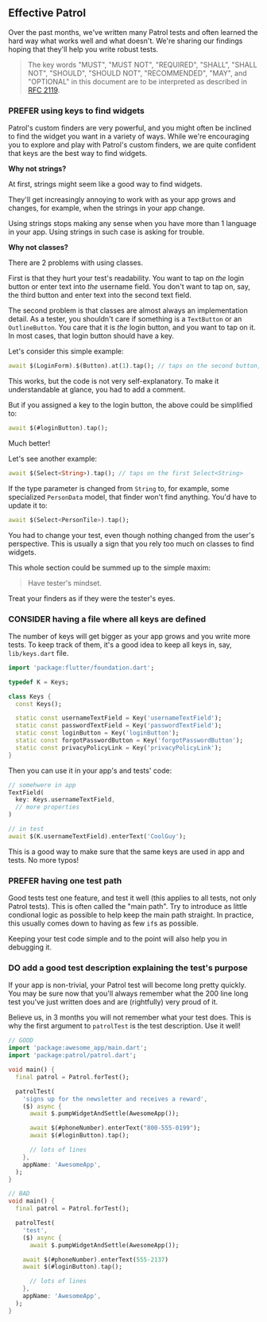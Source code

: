 ## Effective Patrol

Over the past months, we've written many Patrol tests and often learned the
hard way what works well and what doesn't. We're sharing our findings hoping
that they'll help you write robust tests.

> The key words "MUST", "MUST NOT", "REQUIRED", "SHALL", "SHALL
> NOT", "SHOULD", "SHOULD NOT", "RECOMMENDED", "MAY", and
> "OPTIONAL" in this document are to be interpreted as described in
> [RFC 2119][rfc2119].

### PREFER using keys to find widgets

Patrol's custom finders are very powerful, and you might often be inclined to
find the widget you want in a variety of ways. While we're encouraging you to
explore and play with Patrol's custom finders, we are quite confident that keys
are the best way to find widgets.

**Why not strings?**

At first, strings might seem like a good way to find widgets.

They'll get increasingly annoying to work with as your app grows and changes,
for example, when the strings in your app change.

Using strings stops making any sense when you have more than 1 language in your
app. Using strings in such case is asking for trouble.

**Why not classes?**

There are 2 problems with using classes.

First is that they hurt your test's readability. You want to tap on _the_ login
button or enter text into _the_ username field. You don't want to tap on, say,
the third button and enter text into the second text field.

The second problem is that classes are almost always an implementation detail.
As a tester, you shouldn't care if something is a `TextButton` or an
`OutlineButton`. You care that it is _the_ login button, and you want to tap on
it. In most cases, that login button should have a key.

Let's consider this simple example:

```dart
await $(LoginForm).$(Button).at(1).tap(); // taps on the second button, which logs in
```

This works, but the code is not very self-explanatory. To make it understandable
at glance, you had to add a comment.

But if you assigned a key to the login button, the above could be simplified to:

```dart
await $(#loginButton).tap();
```

Much better!

Let's see another example:

```dart
await $(Select<String>).tap(); // taps on the first Select<String>
```

If the type parameter is changed from `String` to, for example, some specialized
`PersonData` model, that finder won't find anything. You'd have to update it to:

```dart
await $(Select<PersonTile>).tap();
```

You had to change your test, even though nothing changed from the user's
perspective. This is usually a sign that you rely too much on classes to find
widgets.

This whole section could be summed up to the simple maxim:

> Have tester's mindset.

Treat your finders as if they were the tester's eyes.

### CONSIDER having a file where all keys are defined

The number of keys will get bigger as your app grows and you write more tests.
To keep track of them, it's a good idea to keep all keys in, say,
`lib/keys.dart` file.

```dart
import 'package:flutter/foundation.dart';

typedef K = Keys;

class Keys {
  const Keys();

  static const usernameTextField = Key('usernameTextField');
  static const passwordTextField = Key('passwordTextField');
  static const loginButton = Key('loginButton');
  static const forgotPasswordButton = Key('forgotPasswordButton');
  static const privacyPolicyLink = Key('privacyPolicyLink');
}
```

Then you can use it in your app's and tests' code:

```dart
// somehwere in app
TextField(
  key: Keys.usernameTextField,
  // more properties
)
```

```dart
// in test
await $(K.usernameTextField).enterText('CoolGuy');
```

This is a good way to make sure that the same keys are used in app and tests. No
more typos!

### PREFER having one test path

Good tests test one feature, and test it well (this applies to all tests, not
only Patrol tests). This is often called the "main path". Try to introduce as
little condional logic as possible to help keep the main path straight. In
practice, this usually comes down to having as few `if`s as possible.

Keeping your test code simple and to the point will also help you in debugging
it.

### DO add a good test description explaining the test's purpose

If your app is non-trivial, your Patrol test will become long pretty quickly.
You may be sure now that you'll always remember what the 200 line long test
you've just written does and are (rightfully) very proud of it.

Believe us, in 3 months you will not remember what your test does. This is why
the first argument to `patrolTest` is the test description. Use it well!

```dart
// GOOD
import 'package:awesome_app/main.dart';
import 'package:patrol/patrol.dart';

void main() {
  final patrol = Patrol.forTest();

  patrolTest(
    'signs up for the newsletter and receives a reward',
    ($) async {
      await $.pumpWidgetAndSettle(AwesomeApp());

      await $(#phoneNumber).enterText("800-555-0199");
      await $(#loginButton).tap();

      // lots of lines
    },
    appName: 'AwesomeApp',
  );
}
```

```dart
// BAD
void main() {
  final patrol = Patrol.forTest();

  patrolTest(
    'test',
    ($) async {
      await $.pumpWidgetAndSettle(AwesomeApp());

    await $(#phoneNumber).enterText(555-2137)
    await $(#loginButton).tap();

      // lots of lines
    },
    appName: 'AwesomeApp',
  );
}
```

[rfc2119]: https://www.ietf.org/rfc/rfc2119.txt
